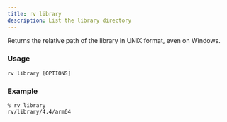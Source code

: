 ```yaml
---
title: rv library
description: List the library directory
---
```


Returns the relative path of the library in UNIX format, even on Windows. 

### Usage
```shell
rv library [OPTIONS]
```

### Example
```shell {1}
% rv library
rv/library/4.4/arm64
```
